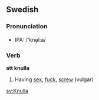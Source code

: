 == Swedish ==

=== Pronunciation ===
*IPA: /'knʉ̟l:a/

=== Verb ===

'''att knulla'''

# Having [[sex]], [[fuck]], [[screw]] (vulgar)

[[sv:Knulla]]